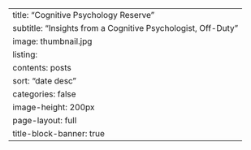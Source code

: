 ---
title: "Cognitive Psychology Reserve"
subtitle: "Insights from a Cognitive Psychologist, Off-Duty"
image: thumbnail.jpg
listing:
  contents: posts
  sort: "date desc"
  categories: false
  image-height: 200px
page-layout: full
title-block-banner: true
---
